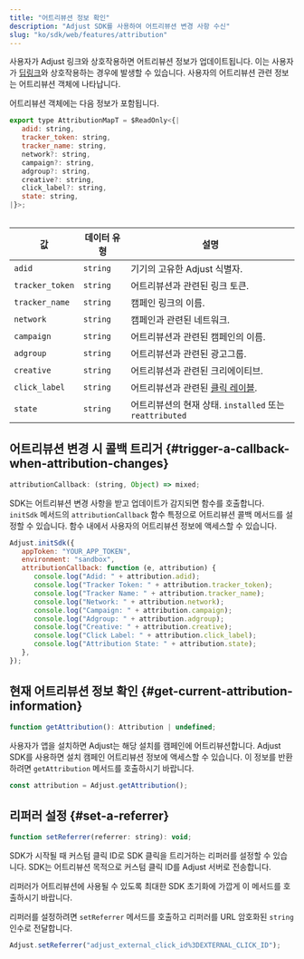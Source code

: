 ```yaml
---
title: "어트리뷰션 정보 확인"
description: "Adjust SDK를 사용하여 어트리뷰션 변경 사항 수신"
slug: "ko/sdk/web/features/attribution"
---
```


사용자가 Adjust 링크와 상호작용하면 어트리뷰션 정보가 업데이트됩니다. 이는 사용자가 [딥링크](https://help.adjust.com/ko/article/deep-links)와 상호작용하는 경우에 발생할 수 있습니다. 사용자의 어트리뷰션 관련 정보는 어트리뷰션 객체에 나타납니다.

어트리뷰션 객체에는 다음 정보가 포함됩니다.

<CodeBlock title="인터페이스 선언">

```js
export type AttributionMapT = $ReadOnly<{|
   adid: string,
   tracker_token: string,
   tracker_name: string,
   network?: string,
   campaign?: string,
   adgroup?: string,
   creative?: string,
   click_label?: string,
   state: string,
|}>;
```

</CodeBlock>
<Table>

| 값              | 데이터 유형 | 설명                                                                                |
| --------------- | ----------- | ----------------------------------------------------------------------------------- |
| `adid`          | `string`    | 기기의 고유한 Adjust 식별자.                                                        |
| `tracker_token` | `string`    | 어트리뷰션과 관련된 링크 토큰.                                                      |
| `tracker_name`  | `string`    | 캠페인 링크의 이름.                                                                 |
| `network`       | `string`    | 캠페인과 관련된 네트워크.                                                           |
| `campaign`      | `string`    | 어트리뷰션과 관련된 캠페인의 이름.                                                  |
| `adgroup`       | `string`    | 어트리뷰션과 관련된 광고그룹.                                                       |
| `creative`      | `string`    | 어트리뷰션과 관련된 크리에이티브.                                                   |
| `click_label`   | `string`    | 어트리뷰션과 관련된 [클릭 레이블](https://help.adjust.com/ko/article/user-rewards). |
| `state`         | `string`    | 어트리뷰션의 현재 상태. `installed` 또는 `reattributed`                             |

</Table>

## 어트리뷰션 변경 시 콜백 트리거 {#trigger-a-callback-when-attribution-changes}

<CodeBlock title="속성 선언">

```js
attributionCallback: (string, Object) => mixed;
```

</CodeBlock>

SDK는 어트리뷰션 변경 사항을 받고 업데이트가 감지되면 함수를 호출합니다. `initSdk` 메서드의 `attributionCallback` 함수 특정으로 어트리뷰션 콜백 메서드를 설정할 수 있습니다. 함수 내에서 사용자의 어트리뷰션 정보에 액세스할 수 있습니다.

```js
Adjust.initSdk({
   appToken: "YOUR_APP_TOKEN",
   environment: "sandbox",
   attributionCallback: function (e, attribution) {
      console.log("Adid: " + attribution.adid);
      console.log("Tracker Token: " + attribution.tracker_token);
      console.log("Tracker Name: " + attribution.tracker_name);
      console.log("Network: " + attribution.network);
      console.log("Campaign: " + attribution.campaign);
      console.log("Adgroup: " + attribution.adgroup);
      console.log("Creative: " + attribution.creative);
      console.log("Click Label: " + attribution.click_label);
      console.log("Attribution State: " + attribution.state);
   },
});
```

## 현재 어트리뷰션 정보 확인 {#get-current-attribution-information}

<CodeBlock title="메서드 서명">

```js
function getAttribution(): Attribution | undefined;
```

</CodeBlock>

사용자가 앱을 설치하면 Adjust는 해당 설치를 캠페인에 어트리뷰션합니다. Adjust SDK를 사용하면 설치 캠페인 어트리뷰션 정보에 액세스할 수 있습니다. 이 정보를 반환하려면 `getAttribution` 메서드를 호출하시기 바랍니다.

```js
const attribution = Adjust.getAttribution();
```

## 리퍼러 설정 {#set-a-referrer}

<CodeBlock title="메서드 서명">

```js
function setReferrer(referrer: string): void;
```

</CodeBlock>

SDK가 시작될 때 커스텀 클릭 ID로 SDK 클릭을 트리거하는 리퍼러를 설정할 수 있습니다. SDK는 어트리뷰션 목적으로 커스텀 클릭 ID를 Adjust 서버로 전송합니다.

<Callout type="important">

리퍼러가 어트리뷰션에 사용될 수 있도록 최대한 SDK 초기화에 가깝게 이 메서드를 호출하시기 바랍니다.

</Callout>

리퍼러를 설정하려면 `setReferrer` 메서드를 호출하고 리퍼러를 URL 암호화된 `string` 인수로 전달합니다.

<CodeBlock highlight="adjust_external_click_id%3DEXTERNAL_CLICK_ID\">

```js
Adjust.setReferrer("adjust_external_click_id%3DEXTERNAL_CLICK_ID");
```

</CodeBlock>
